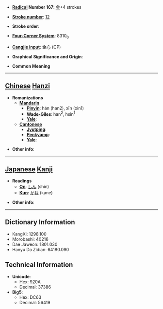 * '''[[Wiktionary:Chinese radical index| Radical]] Number 167''': [[Wiktionary:Chinese radical index 金|金]]+4 strokes

* '''[[Wiktionary:Chinese total strokes index|Stroke number]]''': [[Wiktionary:Chinese total strokes index 12|12]]

* '''Stroke order''': 

* '''[[Wiktionary:Chinese four corner index|Four-Corner System]]''': 8310<sub>0</sub>

* '''[[Wiktionary:Chinese Cangjie index|Cangjie input]]''': 金心 (CP)

* '''Graphical Significance and Origin''': 

* '''Common Meaning'''

----

== [[Chinese]] [[Hanzi]] ==

* '''Romanizations'''
** '''[[Mandarin]]'''
*** '''[[Pinyin]]''': hán (han2), xīn (xin1)
*** '''[[Wade-Giles]]''': han<sup>2</sup>, hsin<sup>1</sup>
*** '''[[Yale]]''': 
** '''[[Cantonese]]'''
*** '''[[Jyutping]]''':
*** '''[[Penkyamp]]''': 
*** '''[[Yale]]''': 

* '''Other info''': 

----

== [[Japanese]] [[Kanji]] ==

* '''Readings'''
** '''[[On]]''': [[しん]] (shin)
** '''[[Kun]]''': [[かね]] (kane)

* '''Other info''':  

----

== Dictionary Information ==

* KangXi: 1298.100
* Morobashi: 40216
* Dae Jaweon: 1801.030
* Hanyu Da Zidian: 64180.090

== Technical Information ==

* '''Unicode''':
** Hex: 920A
** Decimal: 37386
* '''Big5''':
** Hex: DC63
** Decimal: 56419